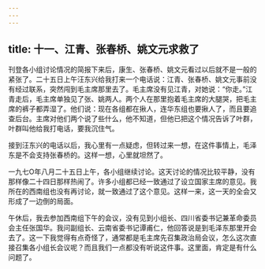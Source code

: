 ```yaml
---
---
---
```

title: 十一、江青、张春桥、姚文元求救了
---



刊登各小组讨论情况的简报下来后，康生、张春桥、姚文元看过以后就不是一般的紧张了。二十五日上午汪东兴给我打来一个电话说：江青、张春桥、姚文元事前没有经过联系，突然闯到毛主席那里去了。毛主席没有见江青，对她说：“你走。”江青走后，毛主席单独见了张、姚两人。两个人在那里抱着毛主席的大腿哭，把毛主席的裤子都弄湿了。他们说：现在各组都在揪人，连华东组也要揪人了，而且要追查后台。主席对他们两个说了些什么，他不知道，但他已把这个情况告诉了叶群，叶群叫他给我打电话，要我沉住气。

接到汪东兴的电话以后，我心里有一点疑虑，但转过来一想，在这件事情上，毛泽东是不会支持张春桥的。这样一想，心里就坦然了。

一九七O年八月二十五日上午，各小组继续讨论。这天讨论的情况比较平静，没有那样像二十四日那样热闹了。许多小组都已经一致通过了设立国家主席的意见。我所在的西南组也没有再讨论，就一致通过了这个意见。这样一来，这一天的全会又形成了一边倒的局面。

午休后，我去参加西南组下午的会议，没有见到小组长、四川省委书记兼革命委员会主任张国华。我问副组长、云南省委书记谭甫仁，他回答说是到毛泽东那里开会去了。这一下我觉得有点奇怪了，通常都是毛主席先召集政治局会议，怎么这次直接召集各小组长会议呢？而且我们一点都没有听说这件事。这里面，肯定是有什么问题了。